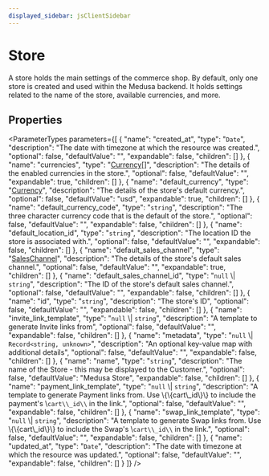 ```yaml
---
displayed_sidebar: jsClientSidebar
---
```



# Store

A store holds the main settings of the commerce shop. By default, only one store is created and used within the Medusa backend. It holds settings related to the name of the store, available currencies, and more.

## Properties

<ParameterTypes parameters={[
  {
    "name": "created_at",
    "type": "`Date`",
    "description": "The date with timezone at which the resource was created.",
    "optional": false,
    "defaultValue": "",
    "expandable": false,
    "children": []
  },
  {
    "name": "currencies",
    "type": "[Currency](internal.Currency.mdx)[]",
    "description": "The details of the enabled currencies in the store.",
    "optional": false,
    "defaultValue": "",
    "expandable": true,
    "children": []
  },
  {
    "name": "default_currency",
    "type": "[Currency](internal.Currency.mdx)",
    "description": "The details of the store's default currency.",
    "optional": false,
    "defaultValue": "usd",
    "expandable": true,
    "children": []
  },
  {
    "name": "default_currency_code",
    "type": "`string`",
    "description": "The three character currency code that is the default of the store.",
    "optional": false,
    "defaultValue": "",
    "expandable": false,
    "children": []
  },
  {
    "name": "default_location_id",
    "type": "`string`",
    "description": "The location ID the store is associated with.",
    "optional": false,
    "defaultValue": "",
    "expandable": false,
    "children": []
  },
  {
    "name": "default_sales_channel",
    "type": "[SalesChannel](internal.SalesChannel.mdx)",
    "description": "The details of the store's default sales channel.",
    "optional": false,
    "defaultValue": "",
    "expandable": true,
    "children": []
  },
  {
    "name": "default_sales_channel_id",
    "type": "``null`` \\| `string`",
    "description": "The ID of the store's default sales channel.",
    "optional": false,
    "defaultValue": "",
    "expandable": false,
    "children": []
  },
  {
    "name": "id",
    "type": "`string`",
    "description": "The store's ID",
    "optional": false,
    "defaultValue": "",
    "expandable": false,
    "children": []
  },
  {
    "name": "invite_link_template",
    "type": "``null`` \\| `string`",
    "description": "A template to generate Invite links from",
    "optional": false,
    "defaultValue": "",
    "expandable": false,
    "children": []
  },
  {
    "name": "metadata",
    "type": "``null`` \\| `Record<string, unknown>`",
    "description": "An optional key-value map with additional details",
    "optional": false,
    "defaultValue": "",
    "expandable": false,
    "children": []
  },
  {
    "name": "name",
    "type": "`string`",
    "description": "The name of the Store - this may be displayed to the Customer.",
    "optional": false,
    "defaultValue": "Medusa Store",
    "expandable": false,
    "children": []
  },
  {
    "name": "payment_link_template",
    "type": "``null`` \\| `string`",
    "description": "A template to generate Payment links from. Use \\&#123;\\&#123;cart\\_id\\&#125;\\&#125; to include the payment's \\`cart\\_id\\` in the link.",
    "optional": false,
    "defaultValue": "",
    "expandable": false,
    "children": []
  },
  {
    "name": "swap_link_template",
    "type": "``null`` \\| `string`",
    "description": "A template to generate Swap links from. Use \\&#123;\\&#123;cart\\_id\\&#125;\\&#125; to include the Swap's \\`cart\\_id\\` in the link.",
    "optional": false,
    "defaultValue": "",
    "expandable": false,
    "children": []
  },
  {
    "name": "updated_at",
    "type": "`Date`",
    "description": "The date with timezone at which the resource was updated.",
    "optional": false,
    "defaultValue": "",
    "expandable": false,
    "children": []
  }
]} />
